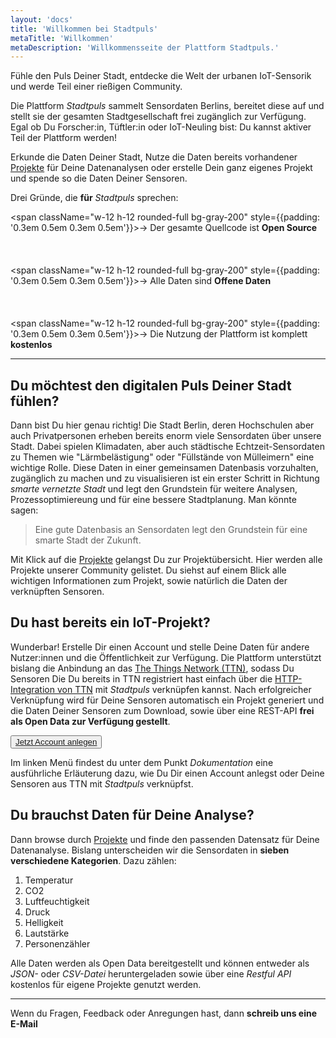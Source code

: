 ```yaml
---
layout: 'docs'
title: 'Willkommen bei Stadtpuls'
metaTitle: 'Willkommen'
metaDescription: 'Willkommensseite der Plattform Stadtpuls.'
---
```



<p className="lead">
  Fühle den Puls Deiner Stadt, entdecke die Welt der urbanen IoT-Sensorik und werde Teil einer rießigen Community.
</p>

Die Plattform *Stadtpuls* sammelt Sensordaten Berlins, bereitet diese auf und stellt sie der gesamten Stadtgesellschaft frei zugänglich zur Verfügung.
Egal ob Du Forscher:in, Tüftler:in oder IoT-Neuling bist: Du kannst aktiver Teil der Plattform werden!

Erkunde die Daten Deiner Stadt, Nutze die Daten bereits vorhandener <a href='/projects'>Projekte</a> für Deine Datenanalysen oder erstelle Dein ganz eigenes Projekt und spende so die Daten Deiner Sensoren.

Drei Gründe, die <strong>für</strong> *Stadtpuls* sprechen:

<span className="w-12 h-12 rounded-full bg-gray-200" style={{padding: '0.3em 0.5em 0.3em 0.5em'}}>→</span> Der gesamte Quellcode ist <strong>Open Source</strong>
<br></br>
<br></br>
<span className="w-12 h-12 rounded-full bg-gray-200" style={{padding: '0.3em 0.5em 0.3em 0.5em'}}>→</span> Alle Daten sind <strong>Offene Daten</strong>
<br></br>
<br></br>
<span className="w-12 h-12 rounded-full bg-gray-200" style={{padding: '0.3em 0.5em 0.3em 0.5em'}}>→</span> Die Nutzung der Plattform ist komplett <strong>kostenlos</strong>

---

## Du möchtest den digitalen Puls Deiner Stadt fühlen?
Dann bist Du hier genau richtig! Die Stadt Berlin, deren Hochschulen aber auch Privatpersonen erheben bereits enorm viele Sensordaten über unsere Stadt. Dabei spielen Klimadaten, aber auch städtische Echtzeit-Sensordaten zu Themen wie "Lärmbelästigung" oder "Füllstände von Mülleimern" eine wichtige Rolle.
Diese Daten in einer gemeinsamen Datenbasis vorzuhalten, zugänglich zu machen und zu visualisieren ist ein erster Schritt in Richtung *smarte vernetzte Stadt* und legt den Grundstein für weitere Analysen, Prozessoptimiereung und für eine bessere Stadtplanung.
Man könnte sagen:
<blockquote>
  <p>Eine gute Datenbasis an Sensordaten legt den Grundstein für eine smarte Stadt der Zukunft.</p>
</blockquote>

Mit Klick auf die <a href='/projects'>Projekte</a> gelangst Du zur Projektübersicht. Hier werden alle Projekte unserer Community gelistet.
Du siehst auf einem Blick alle wichtigen Informationen zum Projekt, sowie natürlich die Daten der verknüpften Sensoren.

## Du hast bereits ein IoT-Projekt?
Wunderbar! Erstelle  Dir einen Account und stelle Deine Daten für andere Nutzer:innen und die Öffentlichkeit zur Verfügung. Die Plattform unterstützt bislang die Anbindung an das <a href="https://www.thethingsnetwork.org/" target="_blank">The Things Network (TTN)</a>, sodass Du Sensoren Die Du bereits in TTN registriert hast einfach über die <a href="https://www.thethingsnetwork.org/docs/applications/http/" target="_blank">HTTP-Integration von TTN</a> mit *Stadtpuls* verknüpfen kannst.
Nach erfolgreicher Verknüpfung wird für Deine Sensoren automatisch ein Projekt generiert und die Daten Deiner Sensoren zum Download, sowie über eine REST-API <strong>frei als Open Data zur Verfügung gestellt</strong>.

<Button><a href='/signup'>Jetzt Account anlegen</a></Button>

Im linken Menü findest du unter dem Punkt *Dokumentation* eine ausführliche Erläuterung dazu, wie Du Dir einen Account anlegst oder Deine Sensoren aus TTN mit *Stadtpuls* verknüpfst.

## Du brauchst Daten für Deine Analyse?

Dann browse durch <a href='/projects'>Projekte</a> und finde den passenden Datensatz für Deine Datenanalyse.
Bislang unterscheiden wir die Sensordaten in <strong>sieben verschiedene Kategorien</strong>. Dazu zählen:
1. Temperatur
2. CO2
3. Luftfeuchtigkeit
4. Druck
5. Helligkeit
6. Lautstärke
7. Personenzähler

Alle Daten werden als Open Data bereitgestellt und können entweder als *JSON-* oder *CSV-Datei* heruntergeladen sowie über eine *Restful API* kostenlos für eigene Projekte genutzt werden. 

---

Wenn du Fragen, Feedback oder Anregungen hast, dann **schreib uns eine E-Mail**

